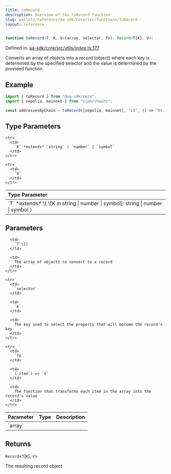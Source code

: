 ```yaml
---
title: toRecord
description: Overview of the toRecord function
slug: wallets/reference/aa-sdk/core/src/functions/toRecord
layout: reference
---
```


```ts
function toRecord<T, K, V>(array, selector, fn): Record<T[K], V>;
```

Defined in: [aa-sdk/core/src/utils/index.ts:177](https://github.com/alchemyplatform/aa-sdk/blob/08da565ff1e1b5bcae4581d79993c4ed9e522c16/aa-sdk/core/src/utils/index.ts#L177)

Converts an array of objects into a record (object) where each key is determined by the specified selector and the value is determined by the provided function.

## Example

```ts
import { toRecord } from "@aa-sdk/core";
import { sepolia, mainnet } from "viem/chains";

const addressesByChain = toRecord([sepolia, mainnet], "id", () => "0x..."); // { [sepolia.id]: "0x...", [mainnet.id]: "0x..." }
```

## Type Parameters

<table>
  <thead>
    <tr>
      <th align="left">Type Parameter</th>
    </tr>
  </thead>

  <tbody>
    <tr>
      <td>
        `T` *extends* \{ \[K in string | number | symbol]: string | number | symbol }
      </td>
    </tr>

    <tr>
      <td>
        `K` *extends* `string` | `number` | `symbol`
      </td>
    </tr>

    <tr>
      <td>
        `V`
      </td>
    </tr>

  </tbody>
</table>

## Parameters

<table>
  <thead>
    <tr>
      <th align="left">Parameter</th>
      <th align="left">Type</th>
      <th align="left">Description</th>
    </tr>
  </thead>

  <tbody>
    <tr>
      <td>
        `array`
      </td>

      <td>
        `T`\[]
      </td>

      <td>
        The array of objects to convert to a record
      </td>
    </tr>

    <tr>
      <td>
        `selector`
      </td>

      <td>
        `K`
      </td>

      <td>
        The key used to select the property that will become the record's key
      </td>
    </tr>

    <tr>
      <td>
        `fn`
      </td>

      <td>
        (`item`) => `V`
      </td>

      <td>
        The function that transforms each item in the array into the record's value
      </td>
    </tr>

  </tbody>
</table>

## Returns

`Record`\<`T`\[`K`], `V`>

The resulting record object
